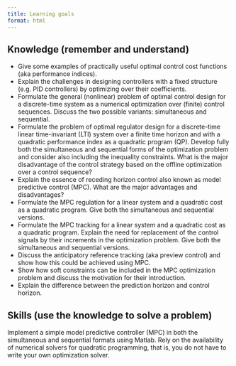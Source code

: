 ```yaml
---
title: Learning goals
format: html
---
```


## Knowledge (remember and understand)

- Give some examples of practically useful optimal control cost functions (aka performance indices).
- Explain the challenges in designing controllers with a fixed structure (e.g. PID controllers) by optimizing over their coefficients.
- Formulate the general (nonlinear) problem of optimal control design for a discrete-time system as a numerical optimization over (finite) control sequences. Discuss the two possible variants: simultaneous and sequential.
- Formulate the problem of optimal regulator design for a discrete-time linear time-invariant (LTI) system over a finite time horizon and with a quadratic performance index as a quadratic program (QP). Develop fully both the simultaneous and sequential forms of the optimization problem and consider also including the inequality constraints. What is the major disadvantage of the control strategy based on the offline optimization over a control sequence?
- Explain the essence of receding horizon control also known as model predictive control (MPC). What are the major advantages and disadvantages?
- Formulate the MPC regulation for a linear system and a quadratic cost as a quadratic program. Give both the simultaneous and sequential versions.
- Formulate the MPC tracking for a linear system and a quadratic cost as a quadratic program. Explain the need for replacement of the control signals by their increments in the optimization problem. Give both the simultaneous and sequential versions.
- Discuss the anticipatory reference tracking (aka preview control) and show how this could be achieved using MPC.
- Show how soft constraints can be included in the MPC optimization problem and discuss the motivation for their introduction.
- Explain the difference between the prediction horizon and control horizon.

## Skills (use the knowledge to solve a problem)

Implement a simple model predictive controller (MPC) in both the simultaneous and sequential formats using Matlab. Rely on the availability of numerical solvers for quadratic programming, that is, you do not have to write your own optimization solver.